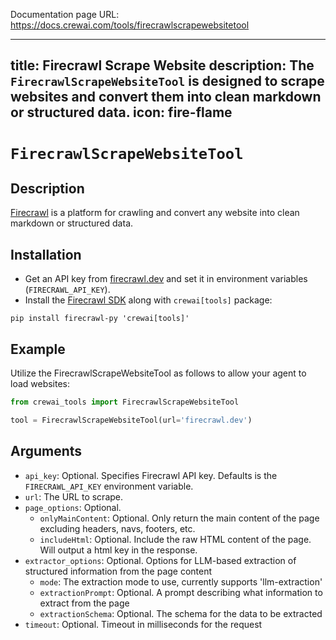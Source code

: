 Documentation page URL: https://docs.crewai.com/tools/firecrawlscrapewebsitetool

---
title: Firecrawl Scrape Website
description: The `FirecrawlScrapeWebsiteTool` is designed to scrape websites and convert them into clean markdown or structured data.
icon: fire-flame
---

# `FirecrawlScrapeWebsiteTool`

## Description

[Firecrawl](https://firecrawl.dev) is a platform for crawling and convert any website into clean markdown or structured data.

## Installation

- Get an API key from [firecrawl.dev](https://firecrawl.dev) and set it in environment variables (`FIRECRAWL_API_KEY`).
- Install the [Firecrawl SDK](https://github.com/mendableai/firecrawl) along with `crewai[tools]` package:

```shell
pip install firecrawl-py 'crewai[tools]'
```

## Example

Utilize the FirecrawlScrapeWebsiteTool as follows to allow your agent to load websites:

```python Code
from crewai_tools import FirecrawlScrapeWebsiteTool

tool = FirecrawlScrapeWebsiteTool(url='firecrawl.dev')
```

## Arguments

- `api_key`: Optional. Specifies Firecrawl API key. Defaults is the `FIRECRAWL_API_KEY` environment variable.
- `url`: The URL to scrape.
- `page_options`: Optional. 
  - `onlyMainContent`: Optional. Only return the main content of the page excluding headers, navs, footers, etc.
  - `includeHtml`: Optional. Include the raw HTML content of the page. Will output a html key in the response.
- `extractor_options`: Optional. Options for LLM-based extraction of structured information from the page content
  - `mode`: The extraction mode to use, currently supports 'llm-extraction'
  - `extractionPrompt`: Optional. A prompt describing what information to extract from the page
  - `extractionSchema`: Optional. The schema for the data to be extracted
- `timeout`: Optional. Timeout in milliseconds for the request
